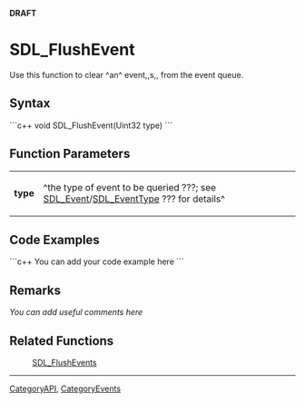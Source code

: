 <!-- pragma section-numbers off -->
<!-- pragma disable-camelcase -->
'''DRAFT'''

= SDL_FlushEvent =
Use this function to clear ^an^ event,,s,, from the event queue.


== Syntax ==
```c++
void SDL_FlushEvent(Uint32 type)
```

== Function Parameters ==
{|
|'''type'''
|^the type of event to be queried ???; see [[SDL_Event]]/[[SDL_EventType]] ??? for details^
|}

== Code Examples ==
```c++
You can add your code example here
```

== Remarks ==
''You can add useful comments here''

== Related Functions ==
:[[SDL_FlushEvents]]

----
[[CategoryAPI]], [[CategoryEvents]]

